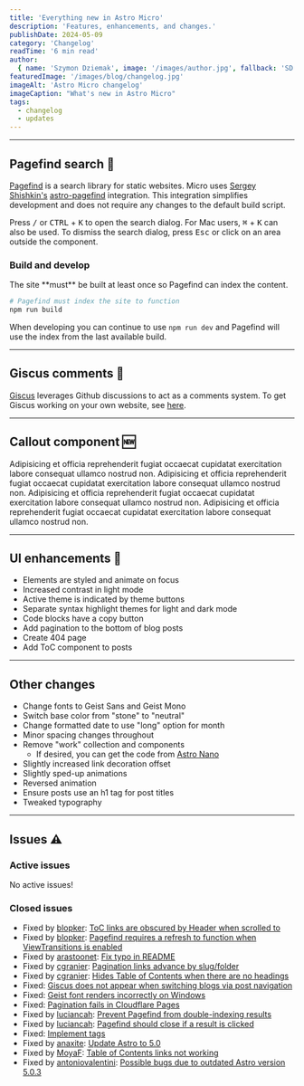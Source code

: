 ```yaml
---
title: 'Everything new in Astro Micro'
description: 'Features, enhancements, and changes.'
publishDate: 2024-05-09
category: 'Changelog'
readTime: '6 min read'
author:
  { name: 'Szymon Dziemak', image: '/images/author.jpg', fallback: 'SD', bio: 'Software Developer' }
featuredImage: '/images/blog/changelog.jpg'
imageAlt: 'Astro Micro changelog'
imageCaption: "What's new in Astro Micro"
tags:
  - changelog
  - updates
---
```



---

## Pagefind search 🔎

[Pagefind](https://pagefind.app) is a search library for static websites. Micro uses [Sergey Shishkin's](https://github.com/shishkin) [astro-pagefind](https://github.com/shishkin/astro-pagefind) integration. This integration simplifies development and does not require any changes to the default build script.

Press <kbd>/</kbd> or <kbd>CTRL</kbd> + <kbd>K</kbd> to open the search dialog. For Mac users, <kbd>⌘</kbd> + <kbd>K</kbd> can also be used. To dismiss the search dialog, press <kbd>Esc</kbd> or click on an area outside the component.

### Build and develop

<Callout type="error">
  The site **must** be built at least once so Pagefind can index the content.
</Callout>

```bash
# Pagefind must index the site to function
npm run build
```

When developing you can continue to use `npm run dev` and Pagefind will use the index from the last available build.

---

## Giscus comments 💬

[Giscus](https://giscus.app) leverages Github discussions to act as a comments system. To get Giscus working on your own website, see [here](/blog/01-getting-started#deploy-the-site).

---

## Callout component 🆕

<Callout>
  Adipisicing et officia reprehenderit fugiat occaecat cupidatat exercitation labore consequat
  ullamco nostrud non.
</Callout>

<Callout type="info">
  Adipisicing et officia reprehenderit fugiat occaecat cupidatat exercitation labore consequat
  ullamco nostrud non.
</Callout>

<Callout type="warning">
  Adipisicing et officia reprehenderit fugiat occaecat cupidatat exercitation labore consequat
  ullamco nostrud non.
</Callout>

<Callout type="error">
  Adipisicing et officia reprehenderit fugiat occaecat cupidatat exercitation labore consequat
  ullamco nostrud non.
</Callout>

---

## UI enhancements 🎨

- Elements are styled and animate on focus
- Increased contrast in light mode
- Active theme is indicated by theme buttons
- Separate syntax highlight themes for light and dark mode
- Code blocks have a copy button
- Add pagination to the bottom of blog posts
- Create 404 page
- Add ToC component to posts

---

## Other changes

- Change fonts to Geist Sans and Geist Mono
- Switch base color from "stone" to "neutral"
- Change formatted date to use "long" option for month
- Minor spacing changes throughout
- Remove "work" collection and components
  - If desired, you can get the code from [Astro Nano](https://github.com/markhorn-dev/astro-nano)
- Slightly increased link decoration offset
- Slightly sped-up animations
- Reversed animation
- Ensure posts use an h1 tag for post titles
- Tweaked typography

---

## Issues ⚠️

### Active issues

No active issues!

### Closed issues

- Fixed by [blopker](https://github.com/blopker): [ToC links are obscured by Header when scrolled to](https://github.com/trevortylerlee/astro-micro/issues/4)
- Fixed by [blopker](https://github.com/blopker): [Pagefind requires a refresh to function when ViewTransitions is enabled](https://github.com/trevortylerlee/astro-micro/issues/7)
- Fixed by [arastoonet](https://github.com/arastoonet): [Fix typo in README](https://github.com/trevortylerlee/astro-micro/pull/19)
- Fixed by [cgranier](https://github.com/cgranier): [Pagination links advance by slug/folder](https://github.com/trevortylerlee/astro-micro/issues/26)
- Fixed by [cgranier](https://github.com/cgranier): [Hides Table of Contents when there are no headings](https://github.com/trevortylerlee/astro-micro/pull/30)
- Fixed: [Giscus does not appear when switching blogs via post navigation](https://github.com/trevortylerlee/astro-micro/issues/32)
- Fixed: [Geist font renders incorrectly on Windows](https://github.com/trevortylerlee/astro-micro/issues/33)
- Fixed: [Pagination fails in Cloudflare Pages](https://github.com/trevortylerlee/astro-micro/issues/39)
- Fixed by [luciancah](https://github.com/luciancah): [Prevent Pagefind from double-indexing results](https://github.com/trevortylerlee/astro-micro/issues/40)
- Fixed by [luciancah](https://github.com/luciancah): [Pagefind should close if a result is clicked](https://github.com/trevortylerlee/astro-micro/issues/43)
- Fixed: [Implement tags](https://github.com/trevortylerlee/astro-micro/issues/70)
- Fixed by [anaxite](https://github.com/anaxite): [Update Astro to 5.0](https://github.com/trevortylerlee/astro-micro/issues/73)
- Fixed by [MoyaF](https://github.com/MoyaF): [Table of Contents links not working](https://github.com/trevortylerlee/astro-micro/issues/75)
- Fixed by [antoniovalentini](https://github.com/antoniovalentini): [Possible bugs due to outdated Astro version 5.0.3](https://github.com/trevortylerlee/astro-micro/issues/78)
